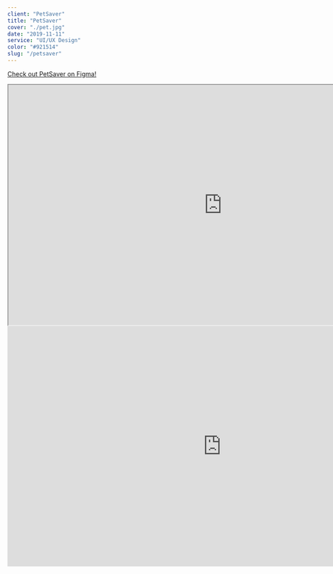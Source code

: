 ```yaml
---
client: "PetSaver"
title: "PetSaver"
cover: "./pet.jpg"
date: "2019-11-11"
service: "UI/UX Design"
color: "#921514"
slug: "/petsaver"
---
```

[Check out PetSaver on Figma!](https://www.figma.com/proto/t4xCdlNXbTZZgaFvollWTr/Main-Screen?node-id=15%3A59&scaling=scale-down)

<iframe src="https://drive.google.com/file/d/1g8ksoIhvFQntttVYaH4djcn5jm7MiG9O/preview" width="960" height="540"></iframe>

<iframe width="960" height="540" src="https://www.youtube.com/embed/U7QycrOnMk4" frameborder="0" allow="accelerometer; autoplay; encrypted-media; gyroscope; picture-in-picture" allowfullscreen></iframe>
